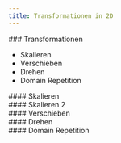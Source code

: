 ```yaml
---
title: Transformationen in 2D
---
```



<section>
### Transformationen

- Skalieren
- Verschieben
- Drehen
- Domain Repetition
</section>

<section>
#### Skalieren

<WebGlCode file="07-transformationen-skalieren" start="  float t" />
</section>

<section>
  <WebGlCanvas file="07-transformationen-skalieren" />
</section>

<section>
#### Skalieren 2

<WebGlCode file="07-transformationen-skalieren-2" start="  float t" />
</section>

<section>
  <WebGlCanvas file="07-transformationen-skalieren-2" />
</section>

<section>
#### Verschieben

<WebGlCode file="07-transformationen-verschieben"  start="  float t" />
</section>

<section>
  <WebGlCanvas file="07-transformationen-verschieben" />
</section>

<section>
#### Drehen

<WebGlCode file="07-transformationen-drehen" start="vec2 rotate" end="\n}" />
<WebGlCode file="07-transformationen-drehen" start="  float t" />
</section>

<section>
  <WebGlCanvas file="07-transformationen-drehen" />
</section>

<section>
#### Domain Repetition

<WebGlCode file="07-transformationen-domain-repetition" start="vec2 tile" end="\n}" />
</section>

<section>
  <WebGlCode file="07-transformationen-domain-repetition" start="  float t" />
</section>

<section>
  <WebGlCanvas file="07-transformationen-domain-repetition" />
</section>
